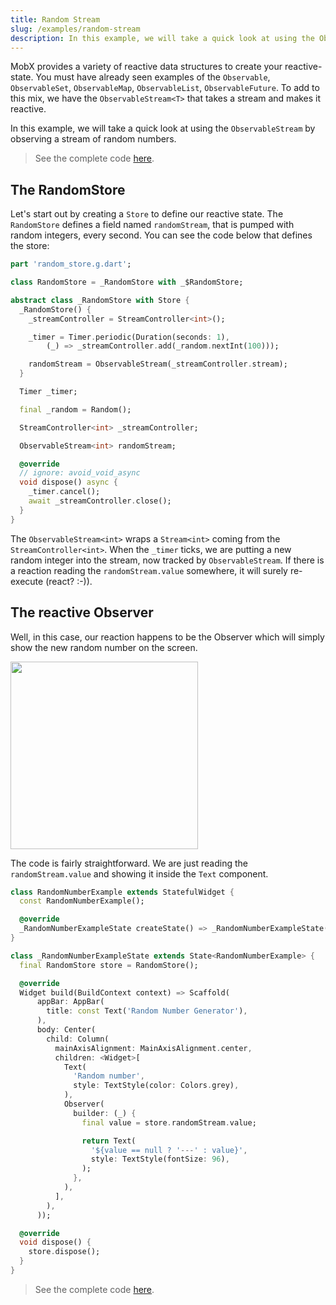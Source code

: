 ```yaml
---
title: Random Stream
slug: /examples/random-stream
description: In this example, we will take a quick look at using the ObservableStream by observing a stream of random numbers.
---
```


MobX provides a variety of reactive data structures to create your reactive-state. You must have already seen examples of the `Observable`, `ObservableSet`, `ObservableMap`, `ObservableList`, `ObservableFuture`. To add to this mix, we have the `ObservableStream<T>` that takes a stream and makes it reactive.

In this example, we will take a quick look at using the `ObservableStream` by observing a stream of random numbers.

> See the complete code [here](https://github.com/mobxjs/mobx.dart/tree/master/mobx_examples/lib/random_stream).

## The RandomStore

Let's start out by creating a `Store` to define our reactive state. The `RandomStore` defines a field named `randomStream`, that is pumped with random integers, every second. You can see the code below that defines the store:

```dart
part 'random_store.g.dart';

class RandomStore = _RandomStore with _$RandomStore;

abstract class _RandomStore with Store {
  _RandomStore() {
    _streamController = StreamController<int>();

    _timer = Timer.periodic(Duration(seconds: 1),
        (_) => _streamController.add(_random.nextInt(100)));

    randomStream = ObservableStream(_streamController.stream);
  }

  Timer _timer;

  final _random = Random();

  StreamController<int> _streamController;

  ObservableStream<int> randomStream;

  @override
  // ignore: avoid_void_async
  void dispose() async {
    _timer.cancel();
    await _streamController.close();
  }
}

```

The `ObservableStream<int>` wraps a `Stream<int>` coming from the `StreamController<int>`. When the `_timer` ticks, we are putting a new random integer into the stream, now tracked by `ObservableStream`. If there is a reaction reading the `randomStream.value` somewhere, it will surely re-execute (react? :-)).

## The reactive Observer

Well, in this case, our reaction happens to be the Observer which will simply show the new random number on the screen.


<img src={picture} width="300" />

The code is fairly straightforward. We are just reading the `randomStream.value` and showing it inside the `Text` component.

```dart
class RandomNumberExample extends StatefulWidget {
  const RandomNumberExample();

  @override
  _RandomNumberExampleState createState() => _RandomNumberExampleState();
}

class _RandomNumberExampleState extends State<RandomNumberExample> {
  final RandomStore store = RandomStore();

  @override
  Widget build(BuildContext context) => Scaffold(
      appBar: AppBar(
        title: const Text('Random Number Generator'),
      ),
      body: Center(
        child: Column(
          mainAxisAlignment: MainAxisAlignment.center,
          children: <Widget>[
            Text(
              'Random number',
              style: TextStyle(color: Colors.grey),
            ),
            Observer(
              builder: (_) {
                final value = store.randomStream.value;

                return Text(
                  '${value == null ? '---' : value}',
                  style: TextStyle(fontSize: 96),
                );
              },
            ),
          ],
        ),
      ));

  @override
  void dispose() {
    store.dispose();
  }
}

```

> See the complete code [here](https://github.com/mobxjs/mobx.dart/tree/master/mobx_examples/lib/random_stream).
